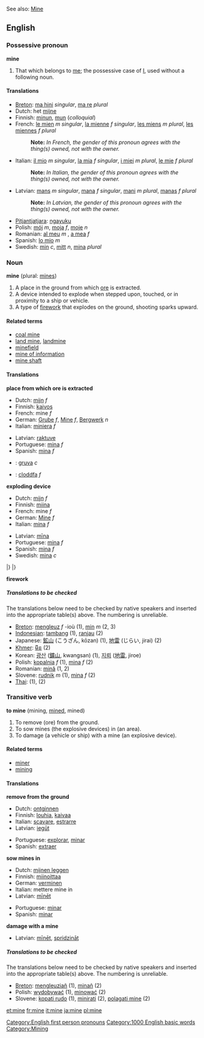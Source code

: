 See also: [[Mine]]

==English==
===Possessive pronoun===
'''mine'''

#<!--DefA-->That which belongs to [[me]]; the possessive case of [[I]], used without a following noun.

====Translations====
<!--DefA-->
*[[Breton]]: [[ma hini]] ''singular'', [[ma re]] ''plural''
*Dutch: het [[mijne]]
*Finnish: [[minun]], [[mun#Finnish|mun]] (''colloquial'')
*French: [[mien|le mien]] ''m singular'', [[mienne|la mienne]] ''f singular'', [[miens|les miens]] ''m plural'', [[miennes|les miennes]] ''f plural''
*:'''Note:''' ''In French, the gender of this pronoun agrees with the thing(s) owned, not with the owner.''
*Italian: [[mio|il mio]] ''m singular'', [[mia|la mia]] ''f singular'', [[miei|i miei]] ''m plural'', [[mie|le mie]] ''f plural''
*:'''Note:''' ''In Italian, the gender of this pronoun agrees with the thing(s) owned, not with the owner.''
*Latvian: [[mans]] ''m singular'', [[mana]] ''f singular'', [[mani]] ''m plural'', [[manas]] ''f plural''
*:'''Note:''' ''In Latvian, the gender of this pronoun agrees with the thing(s) owned, not with the owner.''
*[[Pitjantjatjara]]: [[ngayuku]]
*Polish: [[mój]] ''m'', [[moja]] ''f'', [[moje]] ''n''
*Romanian: [[al meu]] ''m'' , [[a mea]] ''f''
*Spanish: [[lo mio]] ''m''
*Swedish: [[min]] ''c'', [[mitt]] ''n'', [[mina]] ''plural''

===Noun===
'''mine''' (plural: [[mines]])

#<!--DefB-->A place in the ground from which [[ore]] is extracted.
#<!--DefC-->A device intended to explode when stepped upon, touched, or in proximity to a ship or vehicle.
#<!--DefD-->A type of [[firework]] that explodes on the ground, shooting sparks upward.

====Related terms====
*[[coal mine]]
*[[land mine]], [[landmine]]
*[[minefield]]
*[[mine of information]]
*[[mine shaft]]

====Translations====

<!--DefA-->'''place from which ore is extracted'''
{{top}}
<!--languages from A to I go here-->
*Dutch: [[mijn]] ''f''
*Finnish: [[kaivos]]
*French: mine ''f''
*German: [[Grube]] ''f'', [[Mine]] ''f'', [[Bergwerk]] ''n''
*Italian: [[miniera]] ''f''
{{mid}}
<!--languages from J to Z go here-->
*Latvian: [[raktuve]]
*Portuguese: [[mina#Portuguese|mina]] ''f''
*Spanish: [[mina#Spanish|mina]] ''f''
*{{sv}}: [[gruva]] ''c''
*{{cy}}: [[cloddfa]] ''f''
{{bottom}}

<!--DefB-->'''exploding device'''
{{top}}
<!--languages from A to I go here-->
*Dutch: [[mijn]] ''f''
*Finnish: [[miina]]
*French: mine ''f''
*German: [[Mine]] ''f''
*Italian: [[mina#Italian|mina]] ''f''
{{mid}}
<!--languages from J to Z go here-->
*Latvian: [[mīna]]
*Portuguese: [[mina#Portuguese|mina]] ''f''
*Spanish: [[mina#Spanish|mina]] ''f''
*Swedish: [[mina#Swedish|mina]] ''c''
|}
|}

<!--DefC-->'''firework'''
{{top}}
<!--languages from A to I go here-->
{{mid}}
<!--languages from J to Z go here-->
{{bottom}}

=====Translations to be checked=====
<!--Remove this section once all of the translations below have been moved into the tables above.-->

The translations below need to be checked by native speakers and inserted into the appropriate table(s) above.  The numbering is unreliable.

*[[Breton]]: [[mengleuz]] ''f'' -ioù (1), [[min]] ''m'' (2, 3)
*[[Indonesian]]: [[tambang]] (1), [[ranjau]] (2)
*Japanese: [[鉱山]] (こうざん, kōzan) (1), [[地雷]] (じらい, jirai) (2)
*[[Khmer]]: [[មីន]] (2)
*Korean: [[광산]] ([[鑛山]], kwangsan) (1), [[지뢰]] ([[地雷]], jiroe)
*Polish: [[kopalnia]] ''f'' (1), [[mina]] ''f'' (2)
*Romanian: [[mină]] (1, 2)
*Slovene: [[rudnik]] ''m'' (1), [[mina]] ''f'' (2)
*[[Thai]]: {{THchar|[[เหมืองแร่]]}} (1), {{THchar|[[กับระเบิด]]}} (2)

===Transitive verb===
'''to mine''' (mining, [[mined]], mined)

#<!--Def-->To remove (ore) from the ground.
#<!--Def-->To sow mines (the explosive devices) in (an area).
#<!--Def-->To damage (a vehicle or ship) with a mine (an explosive device).

====Related terms====
*[[miner]]
*[[mining]]

====Translations====

<!--Def-->'''remove from the ground'''
{{top}}
<!--languages from A to I go here-->
*Dutch: [[ontginnen]]
*Finnish: [[louhia]], [[kaivaa]]
*Italian: [[scavare]], [[estrarre]]
*Latvian: [[iegūt]]
{{mid}}
<!--languages from J to Z go here-->
*Portuguese: [[explorar]], [[minar]]
*Spanish: [[extraer]]
{{bottom}}

<!--Def-->'''sow mines in'''
{{top}}
<!--languages from A to I go here-->
*Dutch: [[mijnen leggen]]
*Finnish: [[miinoittaa]]
*German: [[verminen]]
*Italian: mettere mine in
*Latvian: [[mīnēt]]
{{mid}}
<!--languages from J to Z go here-->
*Portuguese: [[minar]]
*Spanish: [[minar]]
{{bottom}}

<!--Def-->'''damage with a mine'''
{{top}}
<!--languages from A to I go here-->
{{mid}}
<!--languages from J to Z go here-->
*Latvian: [[mīnēt]], [[spridzināt]]
{{bottom}}

=====Translations to be checked=====
<!--Remove this section once all of the translations below have been moved into the tables above.-->

The translations below need to be checked by native speakers and inserted into the appropriate table(s) above.  The numbering is unreliable.

*[[Breton]]: [[mengleuziañ]] (1), [[minañ]] (2)
*Polish: [[wydobywać]] (1), [[minować]] (2)
*Slovene: [[kopati rudo]] (1), [[minirati]] (2), [[polagati mine]] (2)

[[Category:English first person pronouns]]

[[et:mine]]
[[fr:mine]]
[[it:mine]]
[[ja:mine]]
[[pl:mine]]
[[Category:1000 English basic words]]
[[Category:Mining]]